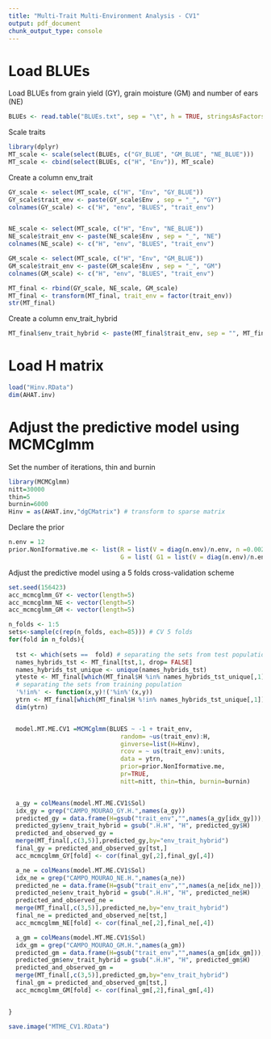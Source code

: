 ---
title: "Multi-Trait Multi-Environment Analysis - CV1"
output: pdf_document
chunk_output_type: console
---
# Load BLUEs


Load BLUEs from grain yield (GY), grain moisture (GM) and number of ears (NE)

```{r eval=FALSE, message=FALSE}
BLUEs <- read.table("BLUEs.txt", sep = "\t", h = TRUE, stringsAsFactors = F)
```

Scale traits 

```{r eval=FALSE, message=FALSE}
library(dplyr)
MT_scale <- scale(select(BLUEs, c("GY_BLUE", "GM_BLUE", "NE_BLUE")))
MT_scale <- cbind(select(BLUEs, c("H", "Env")), MT_scale)
```

Create a column env_trait

```{r eval=FALSE, message=FALSE}
GY_scale <- select(MT_scale, c("H", "Env", "GY_BLUE"))
GY_scale$trait_env <- paste(GY_scale$Env , sep = "_", "GY")
colnames(GY_scale) <- c("H", "env", "BLUES", "trait_env")


NE_scale <- select(MT_scale, c("H", "Env", "NE_BLUE"))
NE_scale$trait_env <- paste(NE_scale$Env , sep = "_", "NE")
colnames(NE_scale) <- c("H", "env", "BLUES", "trait_env")

GM_scale <- select(MT_scale, c("H", "Env", "GM_BLUE"))
GM_scale$trait_env <- paste(GM_scale$Env , sep = "_", "GM")
colnames(GM_scale) <- c("H", "env", "BLUES", "trait_env")

MT_final <- rbind(GY_scale, NE_scale, GM_scale)
MT_final <- transform(MT_final, trait_env = factor(trait_env))
str(MT_final)
```

Create a column env_trait_hybrid

```{r eval=FALSE, message=FALSE}
MT_final$env_trait_hybrid <- paste(MT_final$trait_env, sep = "", MT_final$H)
```


# Load H matrix

```{r eval=FALSE, message=FALSE}
load("Hinv.RData")
dim(AHAT.inv)
```


# Adjust the predictive model using MCMCglmm


Set the number of iterations, thin and burnin

```{r eval=FALSE, message=FALSE}
library(MCMCglmm)
nitt=30000
thin=5
burnin=6000
Hinv = as(AHAT.inv,"dgCMatrix") # transform to sparse matrix
```

Declare the prior

```{r eval=FALSE, message=FALSE}
n.env = 12
prior.NonIformative.me <- list(R = list(V = diag(n.env)/n.env, n =0.002), 
                               G = list( G1 = list(V = diag(n.env)/n.env, n = 0.002)))
```


Adjust the predictive model using a 5 folds cross-validation scheme

```{r, eval=FALSE, message=FALSE}
set.seed(156423) 
acc_mcmcglmm_GY <- vector(length=5)
acc_mcmcglmm_NE <- vector(length=5)
acc_mcmcglmm_GM <- vector(length=5)

n_folds <- 1:5
sets<-sample(c(rep(n_folds, each=85))) # CV 5 folds
for(fold in n_folds){
 
  tst <- which(sets ==  fold) # separating the sets from test population
  names_hybrids_tst <- MT_final[tst,1, drop= FALSE]
  names_hybrids_tst_unique <- unique(names_hybrids_tst)
  yteste <- MT_final[which(MT_final$H %in% names_hybrids_tst_unique[,1]),]
  # separating the sets from training population
  '%!in%' <- function(x,y)!('%in%'(x,y))
  ytrn <- MT_final[which(MT_final$H %!in% names_hybrids_tst_unique[,1]),]
  dim(ytrn) 


  model.MT.ME.CV1 =MCMCglmm(BLUES ~ -1 + trait_env,
                               random= ~us(trait_env):H,
                               ginverse=list(H=Hinv),
                               rcov = ~ us(trait_env):units,
                               data = ytrn, 
                               prior=prior.NonIformative.me,
                               pr=TRUE,
                               nitt=nitt, thin=thin, burnin=burnin)


  a_gy = colMeans(model.MT.ME.CV1$Sol)
  idx_gy = grep("CAMPO_MOURAO_GY.H.",names(a_gy))
  predicted_gy = data.frame(H=gsub("trait_env","",names(a_gy[idx_gy])),a_gy[idx_gy])
  predicted_gy$env_trait_hybrid = gsub(".H.H", "H", predicted_gy$H)
  predicted_and_observed_gy = 
  merge(MT_final[,c(3,5)],predicted_gy,by="env_trait_hybrid")
  final_gy = predicted_and_observed_gy[tst,]
  acc_mcmcglmm_GY[fold] <- cor(final_gy[,2],final_gy[,4])

  a_ne = colMeans(model.MT.ME.CV1$Sol)
  idx_ne = grep("CAMPO_MOURAO_NE.H.",names(a_ne))
  predicted_ne = data.frame(H=gsub("trait_env","",names(a_ne[idx_ne])),a_ne[idx_ne])
  predicted_ne$env_trait_hybrid = gsub(".H.H", "H", predicted_ne$H)
  predicted_and_observed_ne = 
  merge(MT_final[,c(3,5)],predicted_ne,by="env_trait_hybrid")
  final_ne = predicted_and_observed_ne[tst,]
  acc_mcmcglmm_NE[fold] <- cor(final_ne[,2],final_ne[,4])

  a_gm = colMeans(model.MT.ME.CV1$Sol)
  idx_gm = grep("CAMPO_MOURAO_GM.H.",names(a_gm))
  predicted_gm = data.frame(H=gsub("trait_env","",names(a_gm[idx_gm])),a_gm[idx_gm])
  predicted_gm$env_trait_hybrid = gsub(".H.H", "H", predicted_gm$H)
  predicted_and_observed_gm = 
  merge(MT_final[,c(3,5)],predicted_gm,by="env_trait_hybrid")
  final_gm = predicted_and_observed_gm[tst,]
  acc_mcmcglmm_GM[fold] <- cor(final_gm[,2],final_gm[,4])


}

save.image("MTME_CV1.RData")  
```




